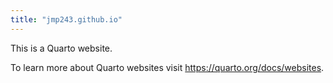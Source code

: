 ```yaml
---
title: "jmp243.github.io"
---
```


This is a Quarto website.

To learn more about Quarto websites visit <https://quarto.org/docs/websites>.
